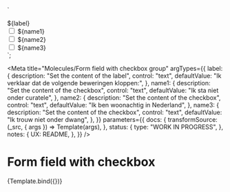 <!--
@license EUPL-1.2
Copyright (c) 2021 Robbert Broersma
-->


<!-- Import component and component styles -->


<!-- Import Docs -->


  `<div class="utrecht-form-field-checkbox-group utrecht-form-field-checkbox-group--distanced" role="checkboxgroup" aria-labelledby="id-9e42cd3e">
  <div class="utrecht-form-field-checkbox-group__label" id="id-9e42cd3e">${label}</div>
  <div class="utrecht-form-field-checkbox utrecht-form-field-checkbox--distanced">
    <input type="checkbox" class="utrecht-form-field-checkbox__input utrecht-checkbox" id="id-ce0239e2">
    <label class="utrecht-form-field-checkbox__label utrecht-form-label utrecht-form-label--checkbox" for="id-ce0239e2">${name1}</label>
  </div>
  <div class="utrecht-form-field-checkbox utrecht-form-field-checkbox--distanced">
    <input type="checkbox" class="utrecht-form-field-checkbox__input utrecht-checkbox" id="id-ce0239e3">
    <label class="utrecht-form-field-checkbox__label utrecht-form-label utrecht-form-label--checkbox" for="id-ce0239e3">${name2}</label>
  </div>
    <div class="utrecht-form-field-checkbox utrecht-form-field-checkbox--distanced">
    <input type="checkbox" class="utrecht-form-field-checkbox__input utrecht-checkbox" id="id-ce0239e4">
    <label class="utrecht-form-field-checkbox__label utrecht-form-label utrecht-form-label--checkbox" for="id-ce0239e4">${name3}</label>
  </div>
  </div>`;

<Meta
  title="Molecules/Form field with checkbox group"
  argTypes={{
    label: {
      description: "Set the content of the label",
      control: "text",
      defaultValue: "Ik verklaar dat de volgende beweringen kloppen:",
    },
    name1: {
      description: "Set the content of the checkbox",
      control: "text",
      defaultValue: "Ik sta niet onder curatele",
    },
    name2: {
      description: "Set the content of the checkbox",
      control: "text",
      defaultValue: "Ik ben woonachtig in Nederland",
    },
    name3: {
      description: "Set the content of the checkbox",
      control: "text",
      defaultValue: "Ik trouw niet onder dwang",
    },
  }}
  parameters={{
    docs: {
      transformSource: (_src, { args }) => Template(args),
    },
    status: {
      type: "WORK IN PROGRESS",
    },
    notes: {
      UX: README,
    },
  }}
/>

# Form field with checkbox

<Canvas>
  <Story name="Form field with checkbox">{Template.bind({})}</Story>
</Canvas>

<ArgsTable story="Form field with checkbox" />
